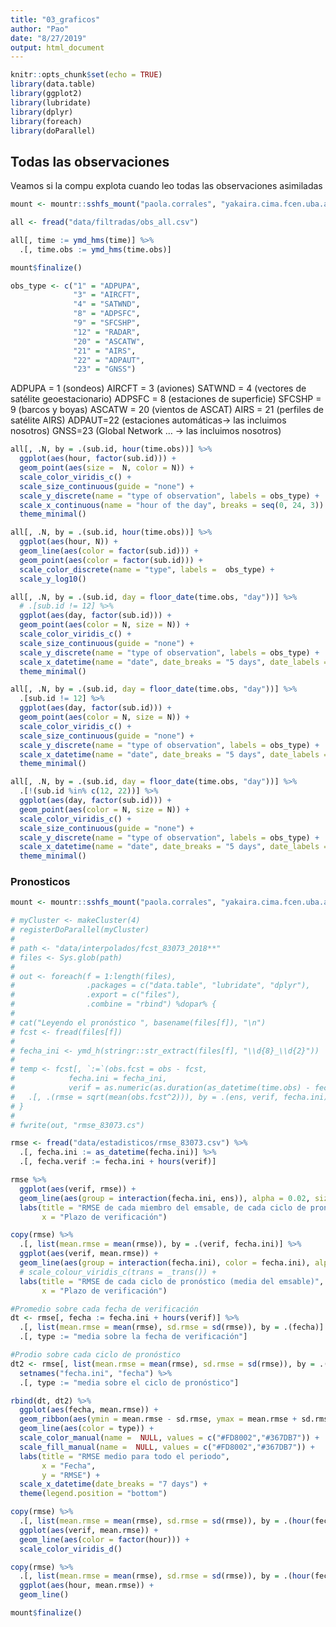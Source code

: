 ```yaml
---
title: "03_graficos"
author: "Pao"
date: "8/27/2019"
output: html_document
---
```


```r
knitr::opts_chunk$set(echo = TRUE)
library(data.table)
library(ggplot2)
library(lubridate)
library(dplyr)
library(foreach)
library(doParallel)
```

## Todas las observaciones

Veamos si la compu explota cuando leo todas las observaciones asimiladas

```r
mount <- mountr::sshfs_mount("paola.corrales", "yakaira.cima.fcen.uba.ar", "/home/paola.corrales/datosmunin/RRA_Obs", "/mnt/Data/Validacion_RRA/data")

all <- fread("data/filtradas/obs_all.csv") 

all[, time := ymd_hms(time)] %>% 
  .[, time.obs := ymd_hms(time.obs)]

mount$finalize()

obs_type <- c("1" = "ADPUPA",
              "3" = "AIRCFT",
              "4" = "SATWND",
              "8" = "ADPSFC",
              "9" = "SFCSHP",
              "12" = "RADAR",
              "20" = "ASCATW",
              "21" = "AIRS",
              "22" = "ADPAUT",
              "23" = "GNSS")
```

ADPUPA = 1 (sondeos)
AIRCFT = 3 (aviones)
SATWND = 4 (vectores de satélite geoestacionario)
ADPSFC = 8 (estaciones de superficie)
SFCSHP = 9 (barcos y boyas)
ASCATW = 20 (vientos de ASCAT)
AIRS = 21 (perfiles de satélite AIRS)
ADPAUT=22 (estaciones automáticas-> las incluimos nosotros)
GNSS=23 (Global Network … -> las incluimos nosotros)

```r
all[, .N, by = .(sub.id, hour(time.obs))] %>% 
  ggplot(aes(hour, factor(sub.id))) +
  geom_point(aes(size =  N, color = N)) +
  scale_color_viridis_c() +
  scale_size_continuous(guide = "none") +
  scale_y_discrete(name = "type of observation", labels = obs_type) +
  scale_x_continuous(name = "hour of the day", breaks = seq(0, 24, 3)) +
  theme_minimal()
```

```r
all[, .N, by = .(sub.id, hour(time.obs))] %>% 
  ggplot(aes(hour, N)) +
  geom_line(aes(color = factor(sub.id))) +
  geom_point(aes(color = factor(sub.id))) +
  scale_color_discrete(name = "type", labels =  obs_type) +
  scale_y_log10()
```

```r
all[, .N, by = .(sub.id, day = floor_date(time.obs, "day"))] %>% 
  # .[sub.id != 12] %>% 
  ggplot(aes(day, factor(sub.id))) +
  geom_point(aes(color = N, size = N)) +
  scale_color_viridis_c() +
  scale_size_continuous(guide = "none") +
  scale_y_discrete(name = "type of observation", labels = obs_type) +
  scale_x_datetime(name = "date", date_breaks = "5 days", date_labels = "%m-%d") +
  theme_minimal()

all[, .N, by = .(sub.id, day = floor_date(time.obs, "day"))] %>% 
  .[sub.id != 12] %>% 
  ggplot(aes(day, factor(sub.id))) +
  geom_point(aes(color = N, size = N)) +
  scale_color_viridis_c() +
  scale_size_continuous(guide = "none") +
  scale_y_discrete(name = "type of observation", labels = obs_type) +
  scale_x_datetime(name = "date", date_breaks = "5 days", date_labels = "%m-%d") +
  theme_minimal()

all[, .N, by = .(sub.id, day = floor_date(time.obs, "day"))] %>% 
  .[!(sub.id %in% c(12, 22))] %>% 
  ggplot(aes(day, factor(sub.id))) +
  geom_point(aes(color = N, size = N)) +
  scale_color_viridis_c() +
  scale_size_continuous(guide = "none") +
  scale_y_discrete(name = "type of observation", labels = obs_type) +
  scale_x_datetime(name = "date", date_breaks = "5 days", date_labels = "%m-%d") +
  theme_minimal()
```

### Pronosticos

```r
mount <- mountr::sshfs_mount("paola.corrales", "yakaira.cima.fcen.uba.ar", "/home/paola.corrales/datosmunin/RRA_Fcst", "/mnt/Data/Validacion_RRA/data")

# myCluster <- makeCluster(4)
# registerDoParallel(myCluster)
# 
# path <- "data/interpolados/fcst_83073_2018**"
# files <- Sys.glob(path)
# 
# out <- foreach(f = 1:length(files),
#                .packages = c("data.table", "lubridate", "dplyr"),
#                .export = c("files"),
#                .combine = "rbind") %dopar% { 
# 
# cat("Leyendo el pronóstico ", basename(files[f]), "\n")                                  
# fcst <- fread(files[f])
# 
# fecha_ini <- ymd_h(stringr::str_extract(files[f], "\\d{8}_\\d{2}"))
# 
# temp <- fcst[, `:=`(obs.fcst = obs - fcst,
#            fecha.ini = fecha_ini,
#            verif = as.numeric(as.duration(as_datetime(time.obs) - fecha_ini), "hour"))] %>% 
#   .[, .(rmse = sqrt(mean(obs.fcst^2))), by = .(ens, verif, fecha.ini)]
# }
# 
# fwrite(out, "rmse_83073.cs")

```

```r
rmse <- fread("data/estadisticos/rmse_83073.csv") %>% 
  .[, fecha.ini := as_datetime(fecha.ini)] %>% 
  .[, fecha.verif := fecha.ini + hours(verif)]

rmse %>% 
  ggplot(aes(verif, rmse)) +
  geom_line(aes(group = interaction(fecha.ini, ens)), alpha = 0.02, size = 0.1) +
  labs(title = "RMSE de cada miembro del emsable, de cada ciclo de pronóstico",
       x = "Plazo de verificación")
```

```r
copy(rmse) %>% 
  .[, list(mean.rmse = mean(rmse)), by = .(verif, fecha.ini)] %>% 
  ggplot(aes(verif, mean.rmse)) +
  geom_line(aes(group = interaction(fecha.ini), color = fecha.ini), alpha = 1, size = 0.1) +
  # scale_colour_viridis_c(trans = _trans()) +
  labs(title = "RMSE de cada ciclo de pronóstico (media del emsable)",
       x = "Plazo de verificación")
```

```r
#Promedio sobre cada fecha de verificación
dt <- rmse[, fecha := fecha.ini + hours(verif)] %>% 
  .[, list(mean.rmse = mean(rmse), sd.rmse = sd(rmse)), by = .(fecha)] %>% 
  .[, type := "media sobre la fecha de verificación"]

#Prodio sobre cada ciclo de pronóstico
dt2 <- rmse[, list(mean.rmse = mean(rmse), sd.rmse = sd(rmse)), by = .(fecha.ini)] %>% 
  setnames("fecha.ini", "fecha") %>% 
  .[, type := "media sobre el ciclo de pronóstico"]

rbind(dt, dt2) %>% 
  ggplot(aes(fecha, mean.rmse)) +
  geom_ribbon(aes(ymin = mean.rmse - sd.rmse, ymax = mean.rmse + sd.rmse, fill = type), alpha = 0.2) +
  geom_line(aes(color = type)) +
  scale_color_manual(name =  NULL, values = c("#FD8002","#367DB7")) +
  scale_fill_manual(name =  NULL, values = c("#FD8002","#367DB7")) +
  labs(title = "RMSE medio para todo el periodo",
       x = "Fecha",
       y = "RMSE") +
  scale_x_datetime(date_breaks = "7 days") +
  theme(legend.position = "bottom")

```

```r

copy(rmse) %>% 
  .[, list(mean.rmse = mean(rmse), sd.rmse = sd(rmse)), by = .(hour(fecha.ini), verif)] %>%
  ggplot(aes(verif, mean.rmse)) +
  geom_line(aes(color = factor(hour))) +
  scale_color_viridis_d()

copy(rmse) %>% 
  .[, list(mean.rmse = mean(rmse), sd.rmse = sd(rmse)), by = .(hour(fecha.verif))] %>% 
  ggplot(aes(hour, mean.rmse)) +
  geom_line()


```

```r
mount$finalize()
```

